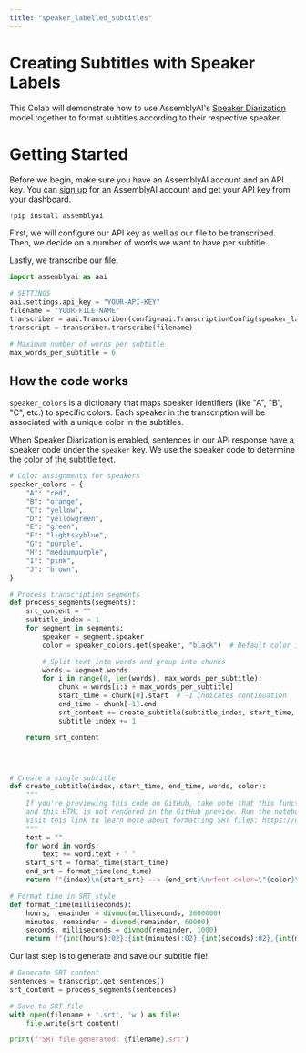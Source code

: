 ```yaml
---
title: "speaker_labelled_subtitles"
---
```


# Creating Subtitles with Speaker Labels

This Colab will demonstrate how to use AssemblyAI's [Speaker Diarization](https://www.assemblyai.com/docs/speech-to-text/speaker-diarization) model together to format subtitles according to their respective speaker.

# Getting Started

Before we begin, make sure you have an AssemblyAI account and an API key. You can [sign up](https://www.assemblyai.com/dashboard/signup) for an AssemblyAI account and get your API key from your [dashboard](https://www.assemblyai.com/app/account).

```python
!pip install assemblyai
```

First, we will configure our API key as well as our file to be transcribed. Then, we decide on a number of words we want to have per subtitle.

Lastly, we transcribe our file.

```python
import assemblyai as aai

# SETTINGS
aai.settings.api_key = "YOUR-API-KEY"
filename = "YOUR-FILE-NAME"
transcriber = aai.Transcriber(config=aai.TranscriptionConfig(speaker_labels=True))
transcript = transcriber.transcribe(filename)

# Maximum number of words per subtitle
max_words_per_subtitle = 6
```

## How the code works

`speaker_colors` is a dictionary that maps speaker identifiers (like "A", "B", "C", etc.) to specific colors. Each speaker in the transcription will be associated with a unique color in the subtitles.

When Speaker Diarization is enabled, sentences in our API response have a speaker code under the `speaker` key. We use the speaker code to determine the color of the subtitle text.

```python
# Color assignments for speakers
speaker_colors = {
    "A": "red",
    "B": "orange",
    "C": "yellow",
    "D": "yellowgreen",
    "E": "green",
    "F": "lightskyblue",
    "G": "purple",
    "H": "mediumpurple",
    "I": "pink",
    "J": "brown",
}

# Process transcription segments
def process_segments(segments):
    srt_content = ""
    subtitle_index = 1
    for segment in segments:
        speaker = segment.speaker
        color = speaker_colors.get(speaker, "black")  # Default color is black

        # Split text into words and group into chunks
        words = segment.words
        for i in range(0, len(words), max_words_per_subtitle):
            chunk = words[i:i + max_words_per_subtitle]
            start_time = chunk[0].start  # -1 indicates continuation
            end_time = chunk[-1].end
            srt_content += create_subtitle(subtitle_index, start_time, end_time, chunk, color)
            subtitle_index += 1

    return srt_content




# Create a single subtitle
def create_subtitle(index, start_time, end_time, words, color):
    """
    If you're previewing this code on GitHub, take note that this function generates HTML for color styling,
    and this HTML is not rendered in the GitHub preview. Run the notebook locally to see the actual code.
    Visit this link to learn more about formatting SRT files: https://docs.fileformat.com/video/srt/#formatting-of-srt-files
    """
    text = ""
    for word in words:
        text += word.text + ' '
    start_srt = format_time(start_time)
    end_srt = format_time(end_time)
    return f"{index}\n{start_srt} --> {end_srt}\n<font color=\"{color}\">{text}</font>\n\n"

# Format time in SRT style
def format_time(milliseconds):
    hours, remainder = divmod(milliseconds, 3600000)
    minutes, remainder = divmod(remainder, 60000)
    seconds, milliseconds = divmod(remainder, 1000)
    return f"{int(hours):02}:{int(minutes):02}:{int(seconds):02},{int(milliseconds):03}"
```

Our last step is to generate and save our subtitle file!

```python
# Generate SRT content
sentences = transcript.get_sentences()
srt_content = process_segments(sentences)

# Save to SRT file
with open(filename + '.srt', 'w') as file:
    file.write(srt_content)

print(f"SRT file generated: {filename}.srt")
```

